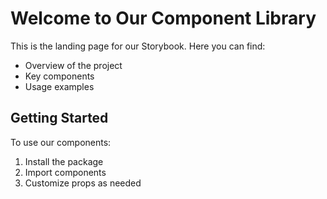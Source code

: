 



# Welcome to Our Component Library

This is the landing page for our Storybook. Here you can find:
- Overview of the project
- Key components
- Usage examples

## Getting Started

To use our components:
1. Install the package
2. Import components
3. Customize props as needed
